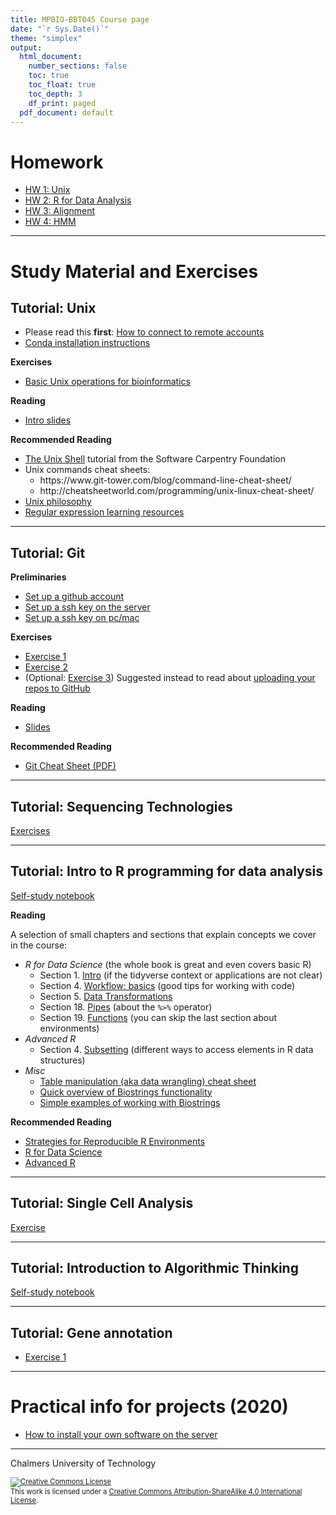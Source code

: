 ```yaml
---
title: MPBIO-BBT045 Course page
date: "`r Sys.Date()`"
theme: "simplex"
output:
  html_document:
    number_sections: false
    toc: true
    toc_float: true
    toc_depth: 3
    df_print: paged
  pdf_document: default
---
```


# Homework

* [HW 1: Unix](homework1)
* [HW 2: R for Data Analysis](r_for_data_analysis/homework.html)
* [HW 3: Alignment](alignment/homework.html)
* [HW 4: HMM](HMM/HMM_notebook.html)

<hr />


# Study Material and Exercises

## Tutorial: Unix

* Please read this **first**: [How to connect to remote accounts](remote-hosts)
* [Conda installation instructions](unix/conda_install)

**Exercises**

* [Basic Unix operations for bioinformatics](unix-tasks)

**Reading**

* [Intro slides](unix-intro.pdf)

**Recommended Reading**

* [The Unix Shell](https://swcarpentry.github.io/shell-novice/) tutorial from the Software Carpentry Foundation
* Unix commands cheat sheets:
  * https://www.git-tower.com/blog/command-line-cheat-sheet/
  * http://cheatsheetworld.com/programming/unix-linux-cheat-sheet/
* [Unix philosophy](unix-philosophy)
* [Regular expression learning resources](regex)

<hr />


## Tutorial: Git

**Preliminaries**

* [Set up a github account](Git/github_account)
* [Set up a ssh key on the server](Git/github_SSH_key)
* [Set up a ssh key on pc/mac]()

**Exercises**

* [Exercise 1](git-exercise-1)
* [Exercise 2](git-exercise-2)
* (Optional: [Exercise 3](git-exercise-3))  Suggested instead to read about [uploading your repos to GitHub](https://help.github.com/en/github/importing-your-projects-to-github/adding-an-existing-project-to-github-using-the-command-line)

**Reading**

* [Slides](git-tutorial-chalmers.pdf)

**Recommended Reading**

* [Git Cheat Sheet (PDF)](https://github.github.com/training-kit/downloads/github-git-cheat-sheet.pdf)

<hr />


## Tutorial: Sequencing Technologies

[Exercises](seq_tech/seq_tech_tutorial.html)

<hr />


## Tutorial: Intro to R programming for data analysis

[Self-study notebook](r_for_data_analysis/intro_r_data_analysis.html)

**Reading**

A selection of small chapters and sections that explain concepts we cover in the course:

* *R for Data Science*  (the whole book is great and even covers basic R)
  - Section 1. [Intro](https://r4ds.had.co.nz/introduction.html) (if the tidyverse context or applications are not clear)
  - Section 4. [Workflow: basics](https://r4ds.had.co.nz/workflow-basics.html) (good tips for working with code)
  - Section 5. [Data Transformations](https://r4ds.had.co.nz/transform.html)
  - Section 18. [Pipes](https://r4ds.had.co.nz/pipes.html)  (about the `%>%` operator)
  - Section 19. [Functions](https://r4ds.had.co.nz/functions.html#functions)  (you can skip the last section about environments)

* *Advanced R*
  - Section 4. [Subsetting](https://adv-r.hadley.nz/subsetting.html)  (different ways to access elements in R data structures)

* *Misc*
  - [Table manipulation (aka data wrangling) cheat sheet](https://rstudio.com/wp-content/uploads/2015/02/data-wrangling-cheatsheet.pdf)
  - [Quick overview of Biostrings functionality](https://bioconductor.org/packages/release/bioc/vignettes/Biostrings/inst/doc/BiostringsQuickOverview.pdf)
  - [Simple examples of working with Biostrings](https://web.stanford.edu/class/bios221/labs/biostrings/lab_1_biostrings.html)
  
**Recommended Reading**

* [Strategies for Reproducible R Environments](https://environments.rstudio.com/)
* [R for Data Science](https://r4ds.had.co.nz)
* [Advanced R](https://adv-r.hadley.nz) 

<hr />

## Tutorial: Single Cell Analysis

[Exercise](single_cell/sc_analysis.html)

<hr />


## Tutorial: Introduction to Algorithmic Thinking

[Self-study notebook](intro_to_algos/intro_to_algos.html)

<hr />


## Tutorial: Gene annotation
* [Exercise 1](gene-prediction-exercise)

<hr />


# Practical info for projects (2020)

* [How to install your own software on the server](installing_software_on_the_server)

<hr />

Chalmers University of Technology

<footer style="font-size:0.8em">

<a rel="license" href="http://creativecommons.org/licenses/by-sa/4.0/">
<img alt="Creative Commons License" style="border-width:0" src="https://i.creativecommons.org/l/by-sa/4.0/80x15.png" />
</a><br />This work is licensed under a <a rel="license" href="http://creativecommons.org/licenses/by-sa/4.0/">Creative Commons Attribution-ShareAlike 4.0 International License</a>.

</footer>
